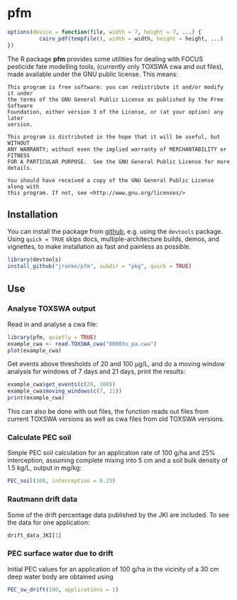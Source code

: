 # pfm
```r
options(device = function(file, width = 7, height = 7, ...) {
          cairo_pdf(tempfile(), width = width, height = height, ...)
})
```
The R package **pfm** provides some utilities for dealing with FOCUS pesticide fate modelling tools,
(currently only TOXSWA cwa and out files), made available under the GNU public license.
This means:

    This program is free software: you can redistribute it and/or modify it under
    the terms of the GNU General Public License as published by the Free Software
    Foundation, either version 3 of the License, or (at your option) any later
    version.

    This program is distributed in the hope that it will be useful, but WITHOUT
    ANY WARRANTY; without even the implied warranty of MERCHANTABILITY or FITNESS
    FOR A PARTICULAR PURPOSE.  See the GNU General Public License for more
    details.

    You should have received a copy of the GNU General Public License along with
    this program. If not, see <http://www.gnu.org/licenses/>

## Installation

You can install the package from [github](http://github.com/jranke/pfm), e.g.
using the `devtools` package.  Using `quick = TRUE` skips docs,
multiple-architecture builds, demos, and vignettes, to make installation as
fast and painless as possible.

```r
library(devtools)
install_github("jranke/pfm", subdir = "pkg", quick = TRUE)
```

## Use

### Analyse TOXSWA output

Read in and analyse a cwa file:


```r
library(pfm, quietly = TRUE)
example_cwa <- read.TOXSWA_cwa("00003s_pa.cwa")
plot(example_cwa)
```

Get events above thresholds of 20 and 100 µg/L,
and do a moving window analysis for windows of 7 days
and 21 days, print the results:

```r
example_cwa$get_events(c(20, 100))
example_cwa$moving_windows(c(7, 21))
print(example_cwa)
```

This can also be done with out files, the function reads
out files from current TOXSWA versions as well as cwa files
from old TOXSWA versions.


### Calculate PEC soil

Simple PEC soil calculation for an application rate of 100 g/ha and
25% interception, assuming complete mixing into 5 cm and a soil bulk
density of 1.5 kg/L, output in mg/kg:


```r
PEC_soil(100, interception = 0.25)
```

### Rautmann drift data

Some of the drift percentage data published by the JKI are included. To
see the data for one application:


```r
drift_data_JKI[1]
```

### PEC surface water due to drift

Initial PEC values for an application of 100 g/ha in the vicinity of a 30 cm
deep water body are obtained using


```r
PEC_sw_drift(100, applications = 1)
```
